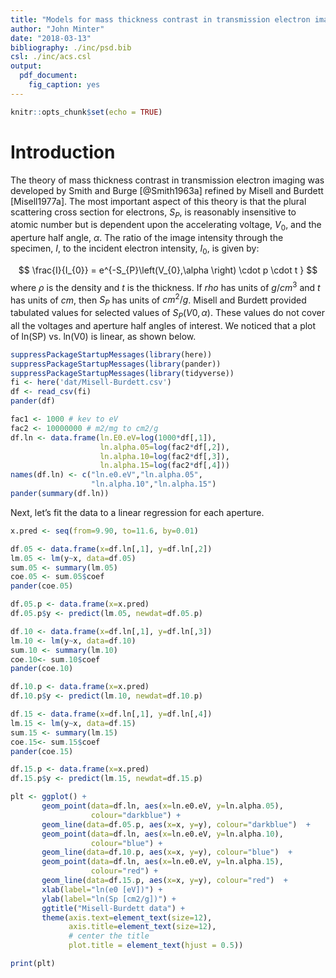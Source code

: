 ```yaml
---
title: "Models for mass thickness contrast in transmission electron imaging"
author: "John Minter"
date: "2018-03-13"
bibliography: ./inc/psd.bib
csl: ./inc/acs.csl
output:
  pdf_document:
    fig_caption: yes
---
```


```r
knitr::opts_chunk$set(echo = TRUE)
```

# Introduction

The theory of mass thickness contrast in transmission electron imaging
was developed by Smith and Burge [@Smith1963a] refined by Misell and
Burdett [Misell1977a]. The most important aspect of this theory is that
the plural scattering cross section for electrons, $S_{P}$, is
reasonably insensitive to atomic number but is dependent upon the
accelerating voltage, $V_{0}$, and the aperture half angle, $\alpha$.
The ratio of the image intensity through the specimen, $I$, to the
incident electron intensity, $I_{0}$, is given by:

$$ \frac{I}{I_{0}} = e^{-S_{P}\left(V_{0},\alpha \right) \cdot p \cdot t } $$
where $\rho$ is the density and $t$ is the thickness. If $rho$ has units
of $g/cm^3$ and $t$ has units of $cm$, then $S_{P}$ has units of
$cm^{2}/g$. Misell and Burdett provided tabulated values for selected
values of $S_{P}(V0,\alpha)$. These values do not cover all the voltages
and aperture half angles of interest. We noticed that a plot of
ln(SP) vs. ln(V0) is linear, as shown below.

```r
suppressPackageStartupMessages(library(here))
suppressPackageStartupMessages(library(pander))
suppressPackageStartupMessages(library(tidyverse))
fi <- here('dat/Misell-Burdett.csv')
df <- read_csv(fi)
pander(df)
```

```r
fac1 <- 1000 # kev to eV
fac2 <- 10000000 # m2/mg to cm2/g 
df.ln <- data.frame(ln.E0.eV=log(1000*df[,1]),
                    ln.alpha.05=log(fac2*df[,2]),
                    ln.alpha.10=log(fac2*df[,3]),
                    ln.alpha.15=log(fac2*df[,4]))
names(df.ln) <- c("ln.e0.eV","ln.alpha.05",
                  "ln.alpha.10","ln.alpha.15")
pander(summary(df.ln))
```

Next, let's fit the data to a linear regression for each aperture.

```r
x.pred <- seq(from=9.90, to=11.6, by=0.01)

df.05 <- data.frame(x=df.ln[,1], y=df.ln[,2])
lm.05 <- lm(y~x, data=df.05)
sum.05 <- summary(lm.05)
coe.05 <- sum.05$coef
pander(coe.05)

df.05.p <- data.frame(x=x.pred)
df.05.p$y <- predict(lm.05, newdat=df.05.p)
```

```r

df.10 <- data.frame(x=df.ln[,1], y=df.ln[,3])
lm.10 <- lm(y~x, data=df.10)
sum.10 <- summary(lm.10)
coe.10<- sum.10$coef
pander(coe.10)

df.10.p <- data.frame(x=x.pred)
df.10.p$y <- predict(lm.10, newdat=df.10.p)
```

```r

df.15 <- data.frame(x=df.ln[,1], y=df.ln[,4])
lm.15 <- lm(y~x, data=df.15)
sum.15 <- summary(lm.15)
coe.15<- sum.15$coef
pander(coe.15)

df.15.p <- data.frame(x=x.pred)
df.15.p$y <- predict(lm.15, newdat=df.15.p)
```



```r

plt <- ggplot() +
       geom_point(data=df.ln, aes(x=ln.e0.eV, y=ln.alpha.05),
                  colour="darkblue") +
       geom_line(data=df.05.p, aes(x=x, y=y), colour="darkblue")  +
       geom_point(data=df.ln, aes(x=ln.e0.eV, y=ln.alpha.10),
                  colour="blue") +
       geom_line(data=df.10.p, aes(x=x, y=y), colour="blue")  +
       geom_point(data=df.ln, aes(x=ln.e0.eV, y=ln.alpha.15),
                  colour="red") +
       geom_line(data=df.15.p, aes(x=x, y=y), colour="red")  +
       xlab(label="ln(e0 [eV])") +
       ylab(label="ln(Sp [cm2/g])") +
       ggtitle("Misell-Burdett data") +
       theme(axis.text=element_text(size=12),
             axis.title=element_text(size=12),
             # center the title
             plot.title = element_text(hjust = 0.5))

print(plt)
```
